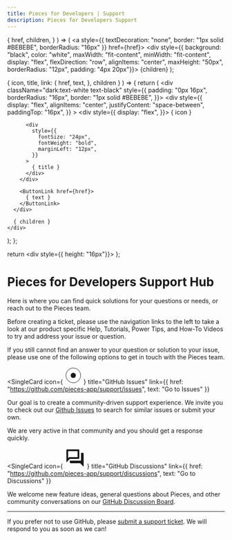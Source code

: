 ```yaml
---
title: Pieces for Developers | Support
description: Pieces for Developers Support
---
```


  {
    href,
    children,
  }
) => (
  <a
    style={{
      textDecoration: "none",
      border: "1px solid #BEBEBE",
      borderRadius: "16px"
    }}
    href={href}>
    <div style={{ background: "black", color: "white", maxWidth: "fit-content", minWidth: "fit-content", display: "flex", flexDirection: "row", alignItems: "center", maxHeight: "50px", borderRadius: "12px", padding: "4px 20px"}}>
      {children}
    </div>
  </a>
);

  {
    icon,
    title,
    link: {
     href,
     text,
    },
    children
  }
) => {
  return (
    <div className="dark:text-white text-black" style={{
      padding: "0px 16px",
      borderRadius: "16px",
      border: "1px solid #BEBEBE",
    }}>
      <div
        style={{
          display: "flex",
          alignItems: "center",
          justifyContent: "space-between",
          paddingTop: "16px",
        }}
      >
        <div style={{
          display: "flex",
        }}>
          { icon }

          <div
            style={{
              fontSize: "24px",
              fontWeight: "bold",
              marginLeft: "12px",
            }}
          >
            { title }
          </div>
        </div>

        <ButtonLink href={href}>
          { text }
        </ButtonLink>
      </div>

      { children }
    </div>
  );
};

  return <div style={{ height: "16px"}}></div>
};

# Pieces for Developers Support Hub

Here is where you can find quick solutions for your questions or needs, or reach out to the Pieces team.

<Info>
  Before creating a ticket, please use the navigation links to the left to take a look at our product specific Help, Tutorials, Power Tips, and How-To Videos to try and address your issue or question.
</Info>

If you still cannot find an answer to your question or solution to your issue, please use one of the following options to get in touch with the Pieces team.

<SingleCard
  icon={
    <svg xmlns="http://www.w3.org/2000/svg" width="40" height="40" viewBox="0 0 40 40" fill="none">
      <circle cx="20" cy="20" r="17" stroke="currentColor" strokeWidth="5"/>
      <circle cx="20" cy="20" r="6" fill="currentColor"/>
    </svg>
  }
  title="GitHub Issues"
  link={{
    href: "https://github.com/pieces-app/support/issues",
    text: "Go to Issues"
  }}
>
  Our goal is to create a community-driven support experience. We invite you to check out our [Github Issues](https://github.com/pieces-app/support/issues) to search for similar issues or submit your own.

  We are very active in that community and you should get a response quickly.
</SingleCard>

<MiniSpacer/>

<SingleCard
  icon={
    <svg xmlns="http://www.w3.org/2000/svg" width="48" height="48" viewBox="0 0 48 48" fill="none">
      <g clipPath="url(#clip0_2_40)">
        <path d="M30 8V22H10.34L8 24.34V8H30ZM32 4H6C4.9 4 4 4.9 4 6V34L12 26H32C33.1 26 34 25.1 34 24V6C34 4.9 33.1 4 32 4ZM42 12H38V30H12V34C12 35.1 12.9 36 14 36H36L44 44V14C44 12.9 43.1 12 42 12Z" fill="currentColor"/>
      </g>
      <defs>
        <clipPath id="clip0_2_40">
          <rect width="48" height="48" fill="currentColor"/>
        </clipPath>
      </defs>
    </svg>
  }
  title="GitHub Discussions"
  link={{
    href: "https://github.com/pieces-app/support/discussions",
    text: "Go to Discussions"
  }}
>

We welcome new feature ideas, general questions about Pieces, and other community conversations on our [GitHub Discussion Board](https://github.com/pieces-app/support/discussions).

</SingleCard>

<hr/>

If you prefer not to use GitHub, please [submit a support ticket](https://getpieces.typeform.com/to/mCjBSIjF#page=docs-sidebar). We will respond to you as soon as we can!
